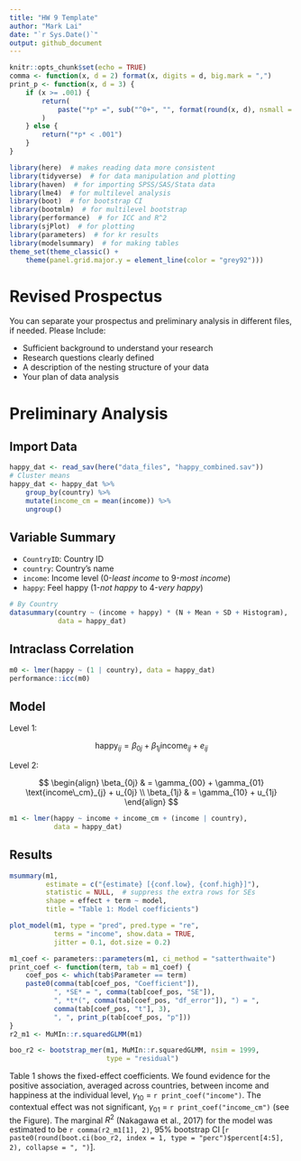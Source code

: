 ```yaml
---
title: "HW 9 Template"
author: "Mark Lai"
date: "`r Sys.Date()`"
output: github_document
---
```


```r
knitr::opts_chunk$set(echo = TRUE)
comma <- function(x, d = 2) format(x, digits = d, big.mark = ",")
print_p <- function(x, d = 3) {
    if (x >= .001) {
        return(
            paste("*p* =", sub("^0+", "", format(round(x, d), nsmall = d)))
        )
    } else {
        return("*p* < .001")
    }
}
```

```r
library(here)  # makes reading data more consistent
library(tidyverse)  # for data manipulation and plotting
library(haven)  # for importing SPSS/SAS/Stata data
library(lme4)  # for multilevel analysis
library(boot)  # for bootstrap CI
library(bootmlm)  # for multilevel bootstrap
library(performance)  # for ICC and R^2
library(sjPlot)  # for plotting
library(parameters)  # for kr results
library(modelsummary)  # for making tables
theme_set(theme_classic() +
    theme(panel.grid.major.y = element_line(color = "grey92")))
```

# Revised Prospectus

You can separate your prospectus and preliminary analysis in different files, if needed. Please Include:

- Sufficient background to understand your research
- Research questions clearly defined
- A description of the nesting structure of your data
- Your plan of data analysis

# Preliminary Analysis

## Import Data

```r
happy_dat <- read_sav(here("data_files", "happy_combined.sav"))
# Cluster means
happy_dat <- happy_dat %>%
    group_by(country) %>%
    mutate(income_cm = mean(income)) %>%
    ungroup()
```

## Variable Summary

- `CountryID`: Country ID
- `country`: Country's name
- `income`: Income level (0-_least income_ to 9-_most income_)
- `happy`: Feel happy (1-_not happy_ to 4-_very happy_)

```r
# By Country
datasummary(country ~ (income + happy) * (N + Mean + SD + Histogram),
            data = happy_dat)
```

## Intraclass Correlation

```r
m0 <- lmer(happy ~ (1 | country), data = happy_dat)
performance::icc(m0)
```

## Model

Level 1:

$$\text{happy}_{ij} = \beta_{0j} + \beta_{1j} \text{income}_{ij} + e_{ij}$$

Level 2:

$$
  \begin{align}
    \beta_{0j} & = \gamma_{00} + \gamma_{01} \text{income\_cm}_{j} + u_{0j}     \\
    \beta_{1j} & = \gamma_{10} + u_{1j}
  \end{align}
$$

```r
m1 <- lmer(happy ~ income + income_cm + (income | country),
           data = happy_dat)
```

## Results

```r
msummary(m1,
         estimate = c("{estimate} [{conf.low}, {conf.high}]"),
         statistic = NULL,  # suppress the extra rows for SEs
         shape = effect + term ~ model,
         title = "Table 1: Model coefficients")
```

```r
plot_model(m1, type = "pred", pred.type = "re",
           terms = "income", show.data = TRUE,
           jitter = 0.1, dot.size = 0.2)
```

```r
m1_coef <- parameters::parameters(m1, ci_method = "satterthwaite")
print_coef <- function(term, tab = m1_coef) {
    coef_pos <- which(tab$Parameter == term)
    paste0(comma(tab[coef_pos, "Coefficient"]),
           ", *SE* = ", comma(tab[coef_pos, "SE"]),
           ", *t*(", comma(tab[coef_pos, "df_error"]), ") = ",
           comma(tab[coef_pos, "t"], 3),
           ", ", print_p(tab[coef_pos, "p"]))
}
r2_m1 <- MuMIn::r.squaredGLMM(m1)
```

```r
boo_r2 <- bootstrap_mer(m1, MuMIn::r.squaredGLMM, nsim = 1999,
                        type = "residual")
```

Table 1 shows the fixed-effect coefficients. We found evidence for the positive association, averaged across countries, between income and happiness at the individual level, $\gamma_{10}$ = `r print_coef("income")`. The contextual effect was not significant, $\gamma_{01}$ = `r print_coef("income_cm")` (see the Figure). The marginal $R^2$ (Nakagawa et al., 2017) for the model was estimated to be `r comma(r2_m1[1], 2)`, 95% bootstrap CI [`r paste0(round(boot.ci(boo_r2, index = 1, type = "perc")$percent[4:5], 2), collapse = ", ")`].